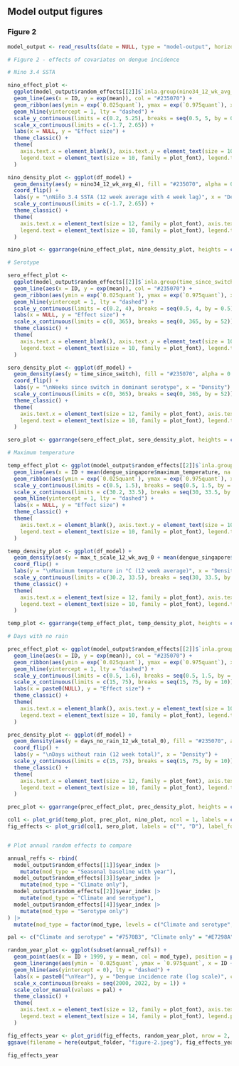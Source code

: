 
## Model output figures {.tabset}

### Figure 2

```r
model_output <- read_results(date = NULL, type = "model-output", horizon = NULL)
```

```r

# Figure 2 - effects of covariates on dengue incidence

# Nino 3.4 SSTA

nino_effect_plot <-
  ggplot(model_output$random_effects[[2]]$`inla.group(nino34_12_wk_avg_4, n = 12)`) +
  geom_line(aes(x = ID, y = exp(mean)), col = "#235070") +
  geom_ribbon(aes(ymin = exp(`0.025quant`), ymax = exp(`0.975quant`), x = ID), alpha = 0.3, fill = "#235070") +
  geom_hline(yintercept = 1, lty = "dashed") +
  scale_y_continuous(limits = c(0.2, 5.25), breaks = seq(0.5, 5, by = 0.5)) +
  scale_x_continuous(limits = c(-1.7, 2.65)) +
  labs(x = NULL, y = "Effect size") +
  theme_classic() +
  theme(
    axis.text.x = element_blank(), axis.text.y = element_text(size = 10, family = plot_font), axis.title = element_text(size = 12, family = plot_font),
    legend.text = element_text(size = 10, family = plot_font), legend.title = element_text(vjust = 0.1, size = 12, family = plot_font)
  )

nino_density_plot <- ggplot(df_model) +
  geom_density(aes(y = nino34_12_wk_avg_4), fill = "#235070", alpha = 0.3, linewidth = 0.1) +
  coord_flip() +
  labs(y = "\nNiño 3.4 SSTA (12 week average with 4 week lag)", x = "Density") +
  scale_y_continuous(limits = c(-1.7, 2.65)) +
  theme_classic() +
  theme(
    axis.text.x = element_text(size = 12, family = plot_font), axis.text.y = element_text(size = 10, family = plot_font, color = "white"), axis.title = element_text(size = 12, family = plot_font),
    legend.text = element_text(size = 10, family = plot_font), legend.title = element_text(vjust = 0.1, size = 12, family = plot_font)
  )

nino_plot <- ggarrange(nino_effect_plot, nino_density_plot, heights = c(1, 0.4), nrow = 2)

# Serotype

sero_effect_plot <-
  ggplot(model_output$random_effects[[2]]$`inla.group(time_since_switch, n = 18)`) +
  geom_line(aes(x = ID, y = exp(mean)), col = "#235070") +
  geom_ribbon(aes(ymin = exp(`0.025quant`), ymax = exp(`0.975quant`), x = ID), alpha = 0.3, fill = "#235070") +
  geom_hline(yintercept = 1, lty = "dashed") +
  scale_y_continuous(limits = c(0.2, 4), breaks = seq(0.5, 4, by = 0.5)) +
  labs(x = NULL, y = "Effect size") +
  scale_x_continuous(limits = c(0, 365), breaks = seq(0, 365, by = 52)) +
  theme_classic() +
  theme(
    axis.text.x = element_blank(), axis.text.y = element_text(size = 10, family = plot_font), axis.title = element_text(size = 12, family = plot_font),
    legend.text = element_text(size = 10, family = plot_font), legend.title = element_text(vjust = 0.1, size = 12, family = plot_font)
  )

sero_density_plot <- ggplot(df_model) +
  geom_density(aes(y = time_since_switch), fill = "#235070", alpha = 0.3, linewidth = 0.1) +
  coord_flip() +
  labs(y = "\nWeeks since switch in dominant serotype", x = "Density") +
  scale_y_continuous(limits = c(0, 365), breaks = seq(0, 365, by = 52)) +
  theme_classic() +
  theme(
    axis.text.x = element_text(size = 12, family = plot_font), axis.text.y = element_text(size = 6, family = plot_font, color = "white"), axis.title = element_text(size = 12, family = plot_font),
    legend.text = element_text(size = 10, family = plot_font), legend.title = element_text(vjust = 0.1, size = 12, family = plot_font)
  )

sero_plot <- ggarrange(sero_effect_plot, sero_density_plot, heights = c(1, 0.3), nrow = 2)

# Maximum temperature

temp_effect_plot <- ggplot(model_output$random_effects[[2]]$`inla.group(max_t_scale_12_wk_avg_0)`) +
  geom_line(aes(x = ID + mean(dengue_singapore$maximum_temperature, na.rm = TRUE), y = exp(mean)), col = "#235070") +
  geom_ribbon(aes(ymin = exp(`0.025quant`), ymax = exp(`0.975quant`), x = ID + mean(dengue_singapore$maximum_temperature)), alpha = 0.3, fill = "#235070") +
  scale_y_continuous(limits = c(0.5, 1.5), breaks = seq(0.5, 1.5, by = 0.5)) +
  scale_x_continuous(limits = c(30.2, 33.5), breaks = seq(30, 33.5, by = 1)) +
  geom_hline(yintercept = 1, lty = "dashed") +
  labs(x = NULL, y = "Effect size") +
  theme_classic() +
  theme(
    axis.text.x = element_blank(), axis.text.y = element_text(size = 10, family = plot_font), axis.title = element_text(size = 12, family = plot_font),
    legend.text = element_text(size = 10, family = plot_font), legend.title = element_text(vjust = 0.1, size = 12, family = plot_font)
  )

temp_density_plot <- ggplot(df_model) +
  geom_density(aes(y = max_t_scale_12_wk_avg_0 + mean(dengue_singapore$maximum_temperature, na.rm = TRUE)), fill = "#235070", alpha = 0.3, size = 0.1) +
  coord_flip() +
  labs(y = "\nMaximum temperature in °C (12 week average)", x = "Density") +
  scale_y_continuous(limits = c(30.2, 33.5), breaks = seq(30, 33.5, by = 1)) +
  theme_classic() +
  theme(
    axis.text.x = element_text(size = 12, family = plot_font), axis.text.y = element_text(size = 10, family = plot_font, color = "white"), axis.title = element_text(size = 12, family = plot_font),
    legend.text = element_text(size = 10, family = plot_font), legend.title = element_text(vjust = 0.1, size = 12, family = plot_font)
  )

temp_plot <- ggarrange(temp_effect_plot, temp_density_plot, heights = c(1, 0.4), nrow = 2)

# Days with no rain

prec_effect_plot <- ggplot(model_output$random_effects[[2]]$`inla.group(days_no_rain_12_wk_total_0)`) +
  geom_line(aes(x = ID, y = exp(mean)), col = "#235070") +
  geom_ribbon(aes(ymin = exp(`0.025quant`), ymax = exp(`0.975quant`), x = ID), alpha = 0.3, fill = "#235070") +
  geom_hline(yintercept = 1, lty = "dashed") +
  scale_y_continuous(limits = c(0.5, 1.6), breaks = seq(0.5, 1.5, by = 0.5)) +
  scale_x_continuous(limits = c(15, 75), breaks = seq(15, 75, by = 10)) +
  labs(x = paste0(NULL), y = "Effect size") +
  theme_classic() +
  theme(
    axis.text.x = element_blank(), axis.text.y = element_text(size = 10, family = plot_font), axis.title = element_text(size = 12, family = plot_font),
    legend.text = element_text(size = 10, family = plot_font), legend.title = element_text(vjust = 0.1, size = 12, family = plot_font)
  )

prec_density_plot <- ggplot(df_model) +
  geom_density(aes(y = days_no_rain_12_wk_total_0), fill = "#235070", alpha = 0.3, size = 0.1) +
  coord_flip() +
  labs(y = "\nDays without rain (12 week total)", x = "Density") +
  scale_y_continuous(limits = c(15, 75), breaks = seq(15, 75, by = 10)) +
  theme_classic() +
  theme(
    axis.text.x = element_text(size = 12, family = plot_font), axis.text.y = element_text(size = 8, family = plot_font, color = "white"), axis.title = element_text(size = 12, family = plot_font),
    legend.text = element_text(size = 10, family = plot_font), legend.title = element_text(vjust = 0.1, size = 12, family = plot_font)
  )

prec_plot <- ggarrange(prec_effect_plot, prec_density_plot, heights = c(1, 0.4), nrow = 2)

col1 <- plot_grid(temp_plot, prec_plot, nino_plot, ncol = 1, labels = c("A", "B", "C"), rel_heights = c(1, 1, 1.25), label_fontfamily = plot_font)
fig_effects <- plot_grid(col1, sero_plot, labels = c("", "D"), label_fontfamily = plot_font)


# Plot annual random effects to compare

annual_reffs <- rbind(
  model_output$random_effects[[1]]$year_index |>
    mutate(mod_type = "Seasonal baseline with year"),
  model_output$random_effects[[3]]$year_index |>
    mutate(mod_type = "Climate only"),
  model_output$random_effects[[2]]$year_index |>
    mutate(mod_type = "Climate and serotype"),
  model_output$random_effects[[4]]$year_index |>
    mutate(mod_type = "Serotype only")
) |>
  mutate(mod_type = factor(mod_type, levels = c("Climate and serotype", "Climate only", "Serotype only", "Seasonal baseline with year")))

pal <- c("Climate and serotype" = "#7570B3", "Climate only" = "#E7298A", "Serotype only" = "#1B9E77", "Seasonal baseline with year" = "#E6AB02")

random_year_plot <- ggplot(subset(annual_reffs)) +
  geom_point(aes(x = ID + 1999, y = mean, col = mod_type), position = position_dodge(width = 0.5)) +
  geom_linerange(aes(ymin = `0.025quant`, ymax = `0.975quant`, x = ID + 1999, col = mod_type), position = position_dodge(width = 0.5)) +
  geom_hline(aes(yintercept = 0), lty = "dashed") +
  labs(x = paste0("\nYear"), y = "Dengue incidence rate (log scale)", col = "Model Type") +
  scale_x_continuous(breaks = seq(2000, 2022, by = 1)) +
  scale_color_manual(values = pal) +
  theme_classic() +
  theme(
    axis.text.x = element_text(size = 12, family = plot_font), axis.text.y = element_text(size = 12, family = plot_font), axis.title = element_text(size = 12, family = plot_font),
    legend.text = element_text(size = 14, family = plot_font), legend.position = "bottom", legend.title = element_blank()
  )

fig_effects_year <- plot_grid(fig_effects, random_year_plot, nrow = 2, labels = c("", "E"), rel_heights = c(1, 0.4), label_fontfamily = plot_font)
ggsave(filename = here(output_folder, "figure-2.jpeg"), fig_effects_year, width = 450, height = 360, units = "mm", bg="white", dpi = 300, )

```

```r
fig_effects_year
```


